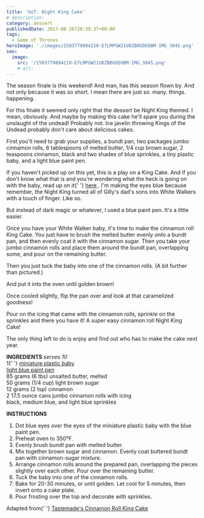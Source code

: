 ```yaml
---
title: 'GoT: Night King Cake'
# description:
category: dessert
publishedDate: 2017-08-26T20:39:37+00:00
tags:
  - Game of Thrones
heroImage: './images/1503779894210-E7LMPGW21U8ZB0GDEOBM-IMG_3045.png'
seo:
  image:
    src: '/1503779894210-E7LMPGW21U8ZB0GDEOBM-IMG_3045.png'
    # alt:
---
```



<div class="sqs-html-content">
	<p>
		The season finale is this weekend! And man, has this season flown by. And
		not only because it was so short. I mean there are just so. many. things.
		happening.
	</p>
	<p>
		For this finale it seemed only right that the dessert be Night King themed.
		I mean, obviously. And maybe by making this cake he'll spare you during the
		unslaught of the undead! Probably not. Ice javelin throwing Kings of the
		Undead probably don't care about delicious cakes.
	</p>
</div>
<div
	class="image-block-outer-wrapper layout-caption-below design-layout-inline"
	data-test="image-block-inline-outer-wrapper"
>
	<figure class="sqs-block-image-figure intrinsic">
		<div
			class="image-block-wrapper"
			data-animation-role="image"
			data-animation-override=""
		>
			<div class="sqs-image-shape-container-element has-aspect-ratio">
				<Picture
					src={ContentImage1}
					alt="Night King Cake | Sarah Makes Stuff"
				></Picture>
			</div>
		</div>
	</figure>
</div>
<div class="sqs-html-content">
	<p>
		First you'll need to grab your supplies, a bundt pan, two packages jumbo
		cinnamon rolls, 6 tablespoons of melted butter, 1/4 cup brown sugar, 2
		teaspoons cinnamon, black and two shades of blue sprinkles, a tiny plastic
		baby, and a light blue paint pen. 
	</p>
	<p>
		If you haven't picked up on this yet, this is a play on a King Cake. And if
		you don't know what that is and you're wondering what the heck is going on
		with the baby, read up on it{' '}
		<a target="_blank" href="https://en.wikipedia.org/wiki/King_cake">
			here
		</a>
		. I'm making the eyes blue because remember, the Night King turned all of
		Gilly's dad's sons into White Walkers with a touch of finger. Like so.
	</p>
</div>
<div
	class="image-block-outer-wrapper layout-caption-below design-layout-inline"
	data-test="image-block-inline-outer-wrapper"
>
	<figure class="sqs-block-image-figure intrinsic">
		<div
			class="image-block-wrapper"
			data-animation-role="image"
			data-animation-override=""
		>
			<div class="sqs-image-shape-container-element has-aspect-ratio">
				<Picture
					src={ContentImage2}
					alt="Night King Cake | Sarah Makes Stuff"
				></Picture>
			</div>
		</div>
	</figure>
</div>
<div class="sqs-html-content">
	<p>
		But instead of dark magic or whatever, I used a blue paint pen. It's a
		little easier.
	</p>
</div>
<div
	class="image-block-outer-wrapper layout-caption-below design-layout-inline"
	data-test="image-block-inline-outer-wrapper"
>
	<figure class="sqs-block-image-figure intrinsic">
		<div
			class="image-block-wrapper"
			data-animation-role="image"
			data-animation-override=""
		>
			<div class="sqs-image-shape-container-element has-aspect-ratio">
				<Picture
					src={ContentImage3}
					alt="Night King Cake | Sarah Makes Stuff"
				></Picture>
			</div>
		</div>
	</figure>
</div>
<div class="sqs-html-content">
	<p>
		Once you have your White Walker baby, it's time to make the cinnamon roll
		King Cake. You just have to brush the melted butter evenly onto a bundt pan,
		and then evenly coat it with the cinnamon sugar. Then you take your jumbo
		cinnamon rolls and place them around the bundt pan, overlapping some, and
		pour on the remaining butter. 
	</p>
</div>
<div
	class="image-block-outer-wrapper layout-caption-below design-layout-inline"
	data-test="image-block-inline-outer-wrapper"
>
	<figure class="sqs-block-image-figure intrinsic">
		<div
			class="image-block-wrapper"
			data-animation-role="image"
			data-animation-override=""
		>
			<div class="sqs-image-shape-container-element has-aspect-ratio">
				<Picture
					src={ContentImage4}
					alt="Night King Cake | Sarah Makes Stuff"
				></Picture>
			</div>
		</div>
	</figure>
</div>
<div class="sqs-html-content">
	<p>
		Then you just tuck the baby into one of the cinnamon rolls. (A bit further
		than pictured.)
	</p>
</div>
<div
	class="image-block-outer-wrapper layout-caption-below design-layout-inline"
	data-test="image-block-inline-outer-wrapper"
>
	<figure class="sqs-block-image-figure intrinsic">
		<div
			class="image-block-wrapper"
			data-animation-role="image"
			data-animation-override=""
		>
			<div class="sqs-image-shape-container-element has-aspect-ratio">
				<Picture
					src={ContentImage5}
					alt="Night King Cake | Sarah Makes Stuff"
				></Picture>
			</div>
		</div>
	</figure>
</div>
<div class="sqs-html-content">
	<p>And put it into the oven until golden brown!</p>
</div>
<div
	class="image-block-outer-wrapper layout-caption-below design-layout-inline"
	data-test="image-block-inline-outer-wrapper"
>
	<figure class="sqs-block-image-figure intrinsic">
		<div
			class="image-block-wrapper"
			data-animation-role="image"
			data-animation-override=""
		>
			<div class="sqs-image-shape-container-element has-aspect-ratio">
				<Picture
					src={ContentImage6}
					alt="Night King Cake | Sarah Makes Stuff"
				></Picture>
			</div>
		</div>
	</figure>
</div>
<div class="sqs-html-content">
	<p>
		Once cooled slightly, flip the pan over and look at that caramelized
		goodness!
	</p>
</div>
<div
	class="image-block-outer-wrapper layout-caption-below design-layout-inline"
	data-test="image-block-inline-outer-wrapper"
>
	<figure class="sqs-block-image-figure intrinsic">
		<div
			class="image-block-wrapper"
			data-animation-role="image"
			data-animation-override=""
		>
			<div class="sqs-image-shape-container-element has-aspect-ratio">
				<Picture
					src={ContentImage7}
					alt="Night King Cake | Sarah Makes Stuff"
				></Picture>
			</div>
		</div>
	</figure>
</div>
<div class="sqs-html-content">
	<p>
		Pour on the icing that came with the cinnamon rolls, sprinkle on the
		sprinkles and there you have it! A super easy cinnamon roll Night King
		Cake! 
	</p>
</div>
<div
	class="image-block-outer-wrapper layout-caption-below design-layout-inline"
	data-test="image-block-inline-outer-wrapper"
>
	<figure class="sqs-block-image-figure intrinsic">
		<div
			class="image-block-wrapper"
			data-animation-role="image"
			data-animation-override=""
		>
			<div class="sqs-image-shape-container-element has-aspect-ratio">
				<Picture
					src={ContentImage8}
					alt="Night King Cake | Sarah Makes Stuff"
				></Picture>
			</div>
		</div>
	</figure>
</div>
<div
	class="image-block-outer-wrapper layout-caption-below design-layout-inline"
	data-test="image-block-inline-outer-wrapper"
>
	<figure class="sqs-block-image-figure intrinsic">
		<div
			class="image-block-wrapper"
			data-animation-role="image"
			data-animation-override=""
		>
			<div class="sqs-image-shape-container-element has-aspect-ratio">
				<Picture
					src={ContentImage9}
					alt="Night King Cake | Sarah Makes Stuff"
				></Picture>
			</div>
		</div>
	</figure>
</div>
<div class="sqs-html-content">
	<p>
		The only thing left to do is enjoy and find out who has to make the cake
		next year. 
	</p>
</div>
<div
	class="image-block-outer-wrapper layout-caption-below design-layout-inline"
	data-test="image-block-inline-outer-wrapper"
>
	<figure class="sqs-block-image-figure intrinsic">
		<div
			class="image-block-wrapper"
			data-animation-role="image"
			data-animation-override=""
		>
			<div class="sqs-image-shape-container-element has-aspect-ratio">
				<Picture
					src={ContentImage10}
					alt="Night King Cake | Sarah Makes Stuff"
				></Picture>
			</div>
		</div>
	</figure>
</div>
<div
	class="image-block-outer-wrapper layout-caption-below design-layout-inline"
	data-test="image-block-inline-outer-wrapper"
>
	<figure class="sqs-block-image-figure intrinsic">
		<div
			class="image-block-wrapper"
			data-animation-role="image"
			data-animation-override=""
		>
			<div class="sqs-image-shape-container-element has-aspect-ratio">
				<Picture
					src={ContentImage11}
					alt="Night King Cake | Sarah Makes Stuff"
				></Picture>
			</div>
		</div>
	</figure>
</div>
<div class="sqs-html-content">
	<p>
		<strong>INGREDIENTS </strong>
		<em>serves 10</em>
		<br />1{' '}
		<a
			target="_blank"
			href="https://www.amazon.com/Amscan-Miniature-Charms-Plastic-Shower/dp/B000R4O9MY/ref=sr_1_5?ie=UTF8&amp;qid=1503779262&amp;sr=8-5&amp;keywords=king+cake+plastic+babies"
		>
			miniature plastic baby
		</a>
		<br />
		<a
			target="_blank"
			href="https://www.amazon.com/Uni-posca-Paint-Marker-Pen-PC-5M15C/dp/B001ANVDMU/ref=sr_1_4?ie=UTF8&amp;qid=1503779367&amp;sr=8-4&amp;keywords=posca+blue+paint+pen"
		>
			light blue paint pen
		</a>
		<br />
		85 grams (6 tbs) unsalted butter, melted
		<br />
		50 grams (1/4 cup) light brown sugar
		<br />
		12 grams (2 tsp) cinnamon
		<br />2 17.5 ounce cans jumbo cinnamon rolls with icing
		<br />
		black, medium blue, and light blue sprinkles
	</p>
	<p>
		<strong>INSTRUCTIONS</strong>
	</p>
	<ol>
		<li>
			Dot blue eyes over the eyes of the miniature plastic baby with the blue
			paint pen. 
		</li>
		<li>Preheat oven to 350°F.</li>
		<li>Evenly brush bundt pan with melted butter.</li>
		<li>
			Mix together brown sugar and cinnamon. Evenly coat buttered bundt pan with
			cinnamon-sugar mixture.
		</li>
		<li>
			Arrange cinnamon rolls around the prepared pan, overlapping the pieces
			slightly over each other. Pour over the remaining butter.
		</li>
		<li>Tuck the baby into one of the cinnamon rolls.</li>
		<li>
			Bake for 20-30 minutes, or until golden. Let cool for 5 minutes, then
			invert onto a cake plate.
		</li>
		<li>Pour frosting over the top and decorate with sprinkles.</li>
	</ol>
	<p>
		Adapted from{' '}
		<a
			target="_blank"
			href="https://www.tastemade.com/videos/cinnamon-roll-king-cake"
		>
			Tastemade's Cinnamon Roll King Cake
		</a>
	</p>
</div>
